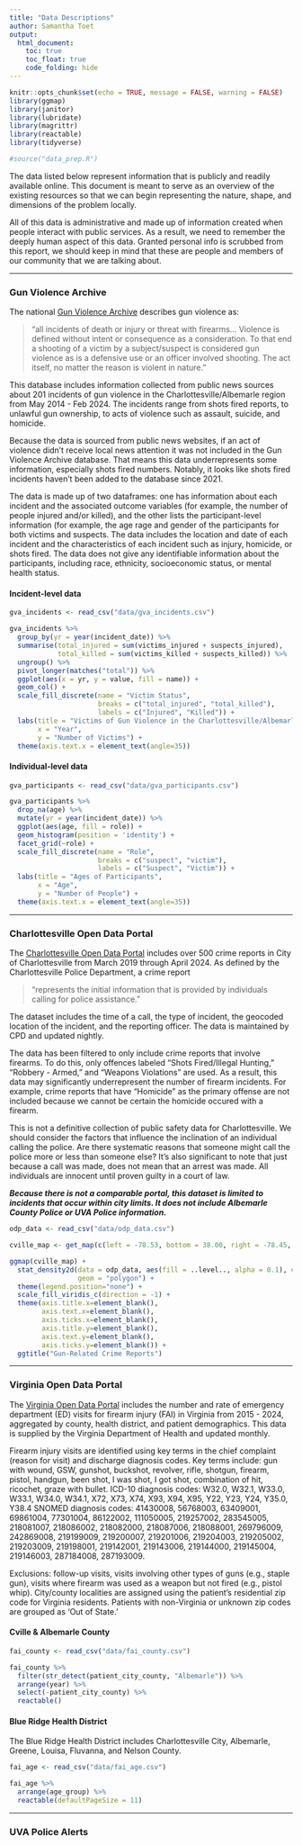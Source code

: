 ```yaml
---
title: "Data Descriptions"
author: Samantha Toet
output: 
  html_document:
    toc: true
    toc_float: true
    code_folding: hide
---
```


```r
knitr::opts_chunk$set(echo = TRUE, message = FALSE, warning = FALSE)
library(ggmap)
library(janitor)
library(lubridate)
library(magrittr)
library(reactable)
library(tidyverse)

#source("data_prep.R")

```

The data listed below represent information that is publicly and readily available online. This document is meant to serve as an overview of the existing resources so that we can begin representing the nature, shape, and dimensions of the problem locally.

All of this data is administrative and made up of information created when people interact with public services. As a result, we need to remember the deeply human aspect of this data. Granted personal info is scrubbed from this report, we should keep in mind that these are people and members of our community that we are talking about.

---

### Gun Violence Archive {.tabset}

The national [Gun Violence Archive](https://www.gunviolencearchive.org/) describes gun violence as:

> "all incidents of death or injury or threat with firearms... Violence is defined without intent or consequence as a consideration. To that end a shooting of a victim by a subject/suspect is considered gun violence as is a defensive use or an officer involved shooting. The act itself, no matter the reason is violent in nature."

This database includes information collected from public news sources about 201 incidents of gun violence in the Charlottesville/Albemarle region from May 2014 - Feb 2024. The incidents range from shots fired reports, to unlawful gun ownership, to acts of violence such as assault, suicide, and homicide.

Because the data is sourced from public news websites, if an act of violence didn't receive local news attention it was not included in the Gun Violence Archive database. That means this data underrepresents some information, especially shots fired numbers. Notably, it looks like shots fired incidents haven't been added to the database since 2021.

The data is made up of two dataframes: one has information about each incident and the associated outcome variables (for example, the number of people injured and/or killed), and the other lists the participant-level information (for example, the age rage and gender of the participants for both victims and suspects. The data includes the location and date of each incident and the characteristics of each incident such as injury, homicide, or shots fired. The data does not give any identifiable information about the participants, including race, ethnicity, socioeconomic status, or mental health status.

#### Incident-level data

```r

gva_incidents <- read_csv("data/gva_incidents.csv") 

gva_incidents %>%
  group_by(yr = year(incident_date)) %>%
  summarise(total_injured = sum(victims_injured + suspects_injured),
            total_killed = sum(victims_killed + suspects_killed)) %>%
  ungroup() %>%
  pivot_longer(matches("total")) %>% 
  ggplot(aes(x = yr, y = value, fill = name)) +
  geom_col() +
  scale_fill_discrete(name = "Victim Status",
                      breaks = c("total_injured", "total_killed"),
                      labels = c("Injured", "Killed")) +
  labs(title = "Victims of Gun Violence in the Charlottesville/Albemarle Region",
       x = "Year",
       y = "Number of Victims") +
  theme(axis.text.x = element_text(angle=35))
```

#### Individual-level data

```r

gva_participants <- read_csv("data/gva_participants.csv") 

gva_participants %>%
  drop_na(age) %>%
  mutate(yr = year(incident_date)) %>%
  ggplot(aes(age, fill = role)) +
  geom_histogram(position = 'identity') +
  facet_grid(~role) +
  scale_fill_discrete(name = "Role",
                      breaks = c("suspect", "victim"),
                      labels = c("Suspect", "Victim")) +
  labs(title = "Ages of Participants",
       x = "Age",
       y = "Number of People") +
  theme(axis.text.x = element_text(angle=35))

```

---

### Charlottesville Open Data Portal

The [Charlottesville Open Data Portal](https://opendata.charlottesville.org/datasets/charlottesville::crime-data/about) includes over 500 crime reports in City of Charlottesville from March 2019 through April 2024. As defined by the Charlottesville Police Department, a crime report 

>"represents the initial information that is provided by individuals calling for police assistance." 

The dataset includes the time of a call, the type of incident, the geocoded location of the incident, and the reporting officer. The data is maintained by CPD and updated nightly. 

The data has been filtered to only include crime reports that involve firearms. To do this, only offences labeled "Shots Fired/Illegal Hunting," "Robbery - Armed," and "Weapons Violations" are used. As a result, this data may significantly underrepresent the number of firearm incidents. For example, crime reports that have "Homicide" as the primary offense are not included because we cannot be certain the homicide occured with a firearm. 

This is not a definitive collection of public safety data for Charlottesville. We should consider the factors that influence the inclination of an individual calling the police. Are there systematic reasons that someone might call the police more or less than someone else? It's also significant to note that just because a call was made, does not mean that an arrest was made. All individuals are innocent until proven guilty in a court of law.

<i><b>Because there is not a comparable portal, this dataset is limited to incidents that occur within city limits. It does not include Albemarle County Police or UVA Police information.</i></b>

```r

odp_data <- read_csv("data/odp_data.csv") 

cville_map <- get_map(c(left = -78.53, bottom = 38.00, right = -78.45, top = 38.07), maptype = "roadmap", color = "bw")

ggmap(cville_map) +
  stat_density2d(data = odp_data, aes(fill = ..level.., alpha = 0.1), # removes 55 values
                 geom = "polygon") +
  theme(legend.position="none") +
  scale_fill_viridis_c(direction = -1) +
  theme(axis.title.x=element_blank(),
        axis.text.x=element_blank(),
        axis.ticks.x=element_blank(),
        axis.title.y=element_blank(),
        axis.text.y=element_blank(),
        axis.ticks.y=element_blank()) +
  ggtitle("Gun-Related Crime Reports")

```

------------------------------------------------------------------------

### Virginia Open Data Portal {.tabset}

The [Virginia Open Data Portal](https://data.virginia.gov/) includes the number and rate of emergency department (ED) visits for firearm injury (FAI) in Virginia from 2015 - 2024, aggregated by county, health district, and patient demographics. This data is supplied by the Virginia Department of Health and updated monthly. 

Firearm injury visits are identified using key terms in the chief complaint (reason for visit) and discharge diagnosis codes. Key terms include: gun with wound, GSW, gunshot, buckshot, revolver, rifle, shotgun, firearm, pistol, handgun, been shot, I was shot, I got shot, combination of hit, ricochet, graze with bullet. 
ICD-10 diagnosis codes: W32.0, W32.1, W33.0, W33.1, W34.0, W34.1, X72, X73, X74, X93, X94, X95, Y22, Y23, Y24, Y35.0, Y38.4 SNOMED diagnosis codes: 41430008, 56768003, 63409001, 69861004, 77301004, 86122002, 111050005, 219257002, 283545005, 218081007, 218086002, 218082000, 218087006, 218088001, 269796009, 242869008, 219199009, 219200007, 219201006, 219204003, 219205002, 219203009, 219198001, 219142001, 219143006, 219144000, 219145004, 219146003, 287184008, 287193009. 

Exclusions: follow-up visits, visits involving other types of guns (e.g., staple gun), visits where firearm was used as a weapon but not fired (e.g., pistol whip). City/county localities are assigned using the patient's residential zip code for Virginia residents. Patients with non-Virginia or unknown zip codes are grouped as 'Out of State.' 

#### Cville & Albemarle County

```r

fai_county <- read_csv("data/fai_county.csv") 

fai_county %>%
  filter(str_detect(patient_city_county, "Albemarle")) %>%
  arrange(year) %>%
  select(-patient_city_county) %>%
  reactable()

```

#### Blue Ridge Health District

The Blue Ridge Health District includes Charlottesville City, Albemarle, Greene, Louisa, Fluvanna, and Nelson County. 

```r

fai_age <- read_csv("data/fai_age.csv")

fai_age %>%
  arrange(age_group) %>%
  reactable(defaultPageSize = 11)
```

---

### UVA Police Alerts
